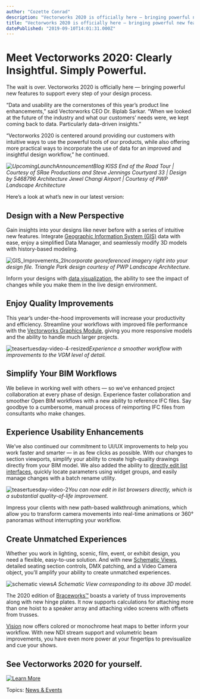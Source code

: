 ```yaml
---
author: "Cozette Conrad"
description: "Vectorworks 2020 is officially here — bringing powerful new features to support your design process. Take a look at what’s new in our latest version"
title: "Vectorworks 2020 is officially here — bringing powerful new features to support your design process. Take a look at what’s new in our latest version" 
datePublished: "2019-09-10T14:01:31.000Z"
---
```

# Meet Vectorworks 2020: Clearly Insightful. Simply Powerful.

The wait is over. Vectorworks 2020 is officially here — bringing powerful new features to support every step of your design process. 

“Data and usability are the cornerstones of this year’s product line enhancements,” said Vectorworks CEO Dr. Biplab Sarkar. “When we looked at the future of the industry and what our customers’ needs were, we kept coming back to data. Particularly data-driven insights.” 

“Vectorworks 2020 is centered around providing our customers with intuitive ways to use the powerful tools of our products, while also offering more practical ways to incorporate the use of data for an improved and insightful design workflow,” he continued.

_![UpcomingLaunchAnnouncementBlog](https://blog.vectorworks.net/hs-fs/hubfs/Blog%20Images/190910Launch%20Announcement/UpcomingLaunchAnnouncementBlog.jpg?width=665&name=UpcomingLaunchAnnouncementBlog.jpg)_ _KISS End of the Road Tour | Courtesy of SRae Productions and Steve Jennings_ 
_Courtyard 33 | Design by 5468796 Architecture_ 
_Jewel Changi Airport | Courtesy of PWP Landscape Architecture_

Here’s a look at what’s new in our latest version:

## Design with a New Perspective

Gain insights into your designs like never before with a series of intuitive new features. Integrate [Geographic Information System (GIS)](/teaser-tuesday-gis-improvements?utm%5Fcampaign=blog&utm%5Fmedium=planetvectorworks&utm%5Fsource=intext&utm%5Fcontent=launch091019) data with ease, enjoy a simplified Data Manager, and seamlessly modify 3D models with history-based modeling.

![GIS_Improvements_2](https://blog.vectorworks.net/hs-fs/hubfs/Blog%20Images/190910_Launch%20Announcement/GIS_Improvements_2.jpg?width=665&name=GIS_Improvements_2.jpg)_Incorporate georeferenced imagery right into your design file. Triangle Park design courtesy of PWP Landscape Architecture._

Inform your designs with [data visualization](/teaser-tuesday-live-data-visualization?utm%5Fcampaign=blog&utm%5Fmedium=planetvectorworks&utm%5Fsource=intext&utm%5Fcontent=launch091019), the ability to see the impact of changes while you make them in the live design environment.

## Enjoy Quality Improvements

This year’s under-the-hood improvements will increase your productivity and efficiency. Streamline your workflows with improved file performance with the [Vectorworks Graphics Module](/teaser-tuesday-vgm-level-of-detail?utm%5Fcampaign=blog&utm%5Fmedium=planetvectorworks&utm%5Fsource=intext&utm%5Fcontent=launch091019), giving you more responsive models and the ability to handle much larger projects.

![teasertuesday-video-4-resized](https://blog.vectorworks.net/hs-fs/hubfs/Blog%20Images/190910_Launch%20Announcement/teasertuesday-video-4-resized.jpg?width=665&name=teasertuesday-video-4-resized.jpg)_Experience a smoother workflow with improvements to the VGM level of detail._

## Simplify Your BIM Workflows

We believe in working well with others — so we’ve enhanced project collaboration at every phase of design. Experience faster collaboration and smoother Open BIM workflows with a new ability to reference IFC files. Say goodbye to a cumbersome, manual process of reimporting IFC files from consultants who make changes. 

## Experience Usability Enhancements

We’ve also continued our commitment to UI/UX improvements to help you work faster and smarter — in as few clicks as possible. With our changes to section viewports, simplify your ability to create high-quality drawings directly from your BIM model. We also added the ability to [directly edit list interfaces](/teaser-tuesday-list-browser-direct-editing?utm%5Fcampaign=blog&utm%5Fmedium=planetvectorworks&utm%5Fsource=intext&utm%5Fcontent=launch091019), quickly locate parameters using widget groups, and easily manage changes with a batch rename utility.

![teasertuesday-video-2](https://blog.vectorworks.net/hs-fs/hubfs/Blog%20Images/190910_Launch%20Announcement/teasertuesday-video-2.jpg?width=665&name=teasertuesday-video-2.jpg)_You can now edit in list browsers directly, which is a substantial quality-of-life improvement._

Impress your clients with new path-based walkthrough animations, which allow you to transform camera movements into real-time animations or 360° panoramas without interrupting your workflow. 

## Create Unmatched Experiences

Whether you work in lighting, scenic, film, event, or exhibit design, you need a flexible, easy-to-use solution. And with new [Schematic Views](/teaser-tuesday-schematic-views?utm%5Fcampaign=blog&utm%5Fmedium=planetvectorworks&utm%5Fsource=intext&utm%5Fcontent=launch091019), detailed seating section controls, DMX patching, and a Video Camera object, you’ll amplify your ability to create unmatched experiences. 

![schematic views](https://blog.vectorworks.net/hs-fs/hubfs/Blog%20Images/190910_Launch%20Announcement/schematic%20views.jpg?width=665&name=schematic%20views.jpg)_A Schematic View corresponding to its above 3D model._

The 2020 edition of [Braceworks™](https://www.vectorworks.net/en-US/braceworks?utm%5Fcampaign=blog&utm%5Fmedium=planetvectorworks&utm%5Fsource=intext&utm%5Fcontent=launch091019) boasts a variety of truss improvements along with new hinge plates. It now supports calculations for attaching more than one hoist to a speaker array and attaching video screens with offsets from trusses.

[Vision](https://www.vectorworks.net/en-US/vision?utm%5Fcampaign=blog&utm%5Fmedium=planetvectorworks&utm%5Fsource=intext&utm%5Fcontent=launch091019) now offers colored or monochrome heat maps to better inform your workflow. With new NDI stream support and volumetric beam improvements, you have even more power at your fingertips to previsualize and cue your shows.[](https://www.vectorworks.net/en-US/2020?utm%5Fcampaign=blog&utm%5Fmedium=planetvectorworks&utm%5Fsource=button&utm%5Fcontent=launch091019)

## See Vectorworks 2020 for yourself.

[![Learn More](https://no-cache.hubspot.com/cta/default/3018241/90478d0d-91ba-47ea-a1fb-560300ce211d.png)](https://cta-redirect.hubspot.com/cta/redirect/3018241/90478d0d-91ba-47ea-a1fb-560300ce211d) 

 Topics: [News & Events](https://blog.vectorworks.net/topic/news-events) 

 
